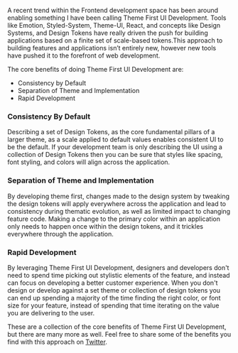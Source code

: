 



A recent trend within the Frontend development space has been around enabling something I have been calling Theme First
UI Development. Tools like Emotion, Styled-System, Theme-UI, React, and concepts like Design Systems, and
Design Tokens have really driven the push for building applications based on a finite set of scale-based tokens.This approach to building features and applications isn’t entirely new, however new tools have pushed it to the forefront of web development.

The core benefits of doing Theme First UI Development are:

- Consistency by Default
- Separation of Theme and Implementation
- Rapid Development

### Consistency By Default

Describing a set of Design Tokens, as the core fundamental pillars of a larger theme, as a scale applied to default values
enables consistent UI to be the default. If your development team is only describing the UI using a collection of Design Tokens
then you can be sure that styles like spacing, font styling, and colors will align across the application.

### Separation of Theme and Implementation

By developing theme first, changes made to the design system by tweaking the design tokens will apply everywhere across the
application and lead to consistency during thematic evolution, as well as limited impact to changing feature code. Making
a change to the primary color within an application only needs to happen once within the design tokens, and it
trickles everywhere through the application.

### Rapid Development

By leveraging Theme First UI Development, designers and developers don't need to spend time picking out stylistic elements
of the feature, and instead can focus on developing a better customer experience. When you don't design or develop against
a set theme or collection of design tokens you can end up spending a majority of the time finding the right color, or font
size for your feature, instead of spending that time iterating on the value you are delivering to the user.

These are a collection of the core benefits of Theme First UI Development, but there are many more as well. Feel free to share some of the benefits you find with this approach on [Twitter](https://twitter.com/immatthamlin).
